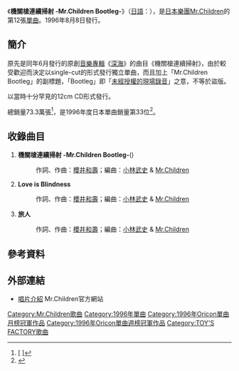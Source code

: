 {{Infobox Single
| Name           = 機關槍連續掃射 -Mr.Children Bootleg-<br />{{lang|ja|マシンガンをぶっ放せ -Mr.Children Bootleg-}}
| Artist         = [[Mr.Children|Mr.Children]]
| Album          = [[深海_(專輯)|深海]]
| Released       = 1996年8月8日
| Format         = [[單曲|單曲CD]]
| Recorded       = 
| Genre          = [[J-POP|J-POP]]
| Length         = 11分4秒
| Label          = [[TOY'S_FACTORY|TOY'S FACTORY]]
| Writer         = [[櫻井和壽|櫻井和壽]]
| Producer       = [[小林武史|小林武史]]
| Certification  = 三白金（[[日本唱片協會|日本唱片協會]]）
| Chart position = * 週間最高排行第1位（[[Oricon|Oricon]]）
* 1996年8月度月間排行第1位（[[Oricon|Oricon]]）
* 1996年度年間排行第33位（[[Oricon|Oricon]]）
| Last single    = [[花_-Mémento-Mori-|花 -Mémento-Mori-]]<br />（1996年）
| This single    = '''機關槍連續掃射 -Mr.Children Bootleg-'''<br />（1996年）
| Next single    = [[Everything_(It's_you)|Everything (It's you)]]<br />（1997年）
| Misc           =
}}
《'''機關槍連續掃射 -Mr.Children Bootleg-'''》（[[日語|日語]]：{{lang|ja|'''マシンガンをぶっ放せ -Mr.Children Bootleg-'''}}），是[[日本|日本]][[樂團|樂團]][[Mr.Children|Mr.Children]]的第12張[[單曲|單曲]]。1996年8月8日發行。

==簡介==
原先是同年6月發行的原創[[音樂專輯|音樂專輯]]《[[深海_(專輯)|深海]]》的曲目《機關槍連續掃射》，由於較受歡迎而決定以single-cut的形式發行獨立單曲，而且加上「Mr.Children Bootleg」的副標題，「Bootleg」即「[[未經授權的現場錄音|未經授權的現場錄音]]」之意，不等於盜版。

以當時十分罕見的12cm CD形式發行。

總銷量73.3萬張<ref>[{{Cite web |url=http://www.oricon.co.jp/news/music/21151/ |script-title=ja:Mr.Children、待望のニューシングル「箒星」リリース決定！ |access-date=2010-06-30 |archive-date=2009-10-11 |archive-url=https://web.archive.org/web/20091011064955/http://www.oricon.co.jp/news/music/21151/ |dead-url=no }} {{lang|ja|Mr.Children、待望のニューシングル「箒星」リリース決定！}}]</ref>，是1996年度日本單曲銷量第33位<ref>{{Cite web |url=http://www.musictvprogram.com/corner-ranking-1996.html |script-title=ja:1996年間シングルランキング TOP100 |access-date=2010-06-30 |archive-url=https://web.archive.org/web/20120430053953/http://www.musictvprogram.com/corner-ranking-1996.html |archive-date=2012-04-30 |dead-url=yes }}</ref>。

==收錄曲目==
# '''機關槍連續掃射 -Mr.Children Bootleg-'''({{lang|ja|マシンガンをぶっ放せ -Mr.Children Bootleg-}})
#:作詞、作曲：[[櫻井和壽|櫻井和壽]]；編曲：[[小林武史|小林武史]] & [[Mr.Children|Mr.Children]]
# '''Love is Blindness'''
#:作詞、作曲：[[櫻井和壽|櫻井和壽]]；編曲：[[小林武史|小林武史]] & [[Mr.Children|Mr.Children]]
# '''旅人'''
#:作詞、作曲：[[櫻井和壽|櫻井和壽]]；編曲：[[小林武史|小林武史]] & [[Mr.Children|Mr.Children]]

==參考資料==
{{reflist}}

==外部連結==
*[http://www.mrchildren.jp/disco/single/single12.html 唱片介紹] {{Wayback|url=http://www.mrchildren.jp/disco/single/single12.html |date=20190822172945 }} Mr.Children官方網站

{{Mr.Children}}
{{Oricon單曲月榜冠軍 (1990年代後期)|1996年8月}}

{{DEFAULTSORT:Mashin Gan o Buppanase Mr.Children Bootleg}}
[[Category:Mr.Children歌曲|Category:Mr.Children歌曲]]
[[Category:1996年單曲|Category:1996年單曲]]
[[Category:1996年Oricon單曲月榜冠軍作品|Category:1996年Oricon單曲月榜冠軍作品]]
[[Category:1996年Oricon單曲週榜冠軍作品|Category:1996年Oricon單曲週榜冠軍作品]]
[[Category:TOY'S_FACTORY歌曲|Category:TOY'S FACTORY歌曲]]